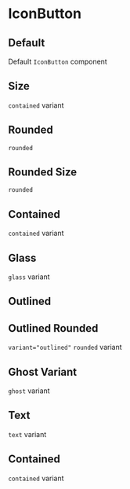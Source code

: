 

<Meta title="Input/IconButton" component={IconButton} />

# IconButton

<Description component={IconButton} />
<ArgsTable of={IconButton} />

## Default

Default `IconButton` component

<Canvas withToolbar>
  <Story name="Default" story={stories.Default} />
</Canvas>

## Size

`contained` variant

<Canvas withToolbar>
  <Story name="Size" story={stories.SizeVariant} />
</Canvas>

## Rounded

`rounded`

<Canvas withToolbar>
  <Story name="Rounded" story={stories.RoundedVariant} />
</Canvas>

## Rounded Size

`rounded`

<Canvas withToolbar>
  <Story name="Rounded Size" story={stories.RoundedSize} />
</Canvas>

## Contained

`contained` variant

<Canvas withToolbar>
  <Story name="Contained Variant" story={stories.ContainedVariant} />
</Canvas>

## Glass

`glass` variant

<Canvas withToolbar>
  <Story name="Glass Variant" story={stories.GlassVariant} />
</Canvas>

## Outlined

<Canvas withToolbar>
  <Story name="Outlined Rounded Variant" story={stories.OutlinedVariant} />
</Canvas>

## Outlined Rounded

`variant="outlined"` `rounded` variant

<Canvas withToolbar>
  <Story name="Outlined Rounded Variant" story={stories.OutlinedRoundedVariant} />
</Canvas>

## Ghost Variant

`ghost` variant

<Canvas withToolbar>
  <Story name="Ghost Variant" story={stories.GhostVariant} />
</Canvas>

## Text

`text` variant

<Canvas withToolbar>
  <Story name="Text Variant" story={stories.TextVariant} />
</Canvas>

## Contained

`contained` variant

<Canvas withToolbar>
  <Story name="Contained Gradient" story={stories.ContainedGradientVariant} />
</Canvas>
